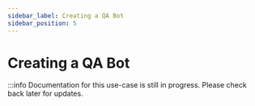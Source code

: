 ```yaml
---
sidebar_label: Creating a QA Bot
sidebar_position: 5
---
```


# Creating a QA Bot
:::info
Documentation for this use-case is still in progress. Please check back later for updates.